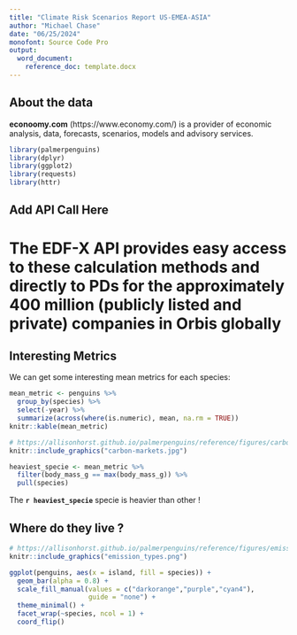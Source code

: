 ```yaml
---
title: "Climate Risk Scenarios Report US-EMEA-ASIA"
author: "Michael Chase"
date: "06/25/2024"
monofont: Source Code Pro
output: 
  word_document:
    reference_doc: template.docx
---
```


## About the data

**econoomy.com**  (https://www.economy.com/) is a provider of economic analysis, data, forecasts, scenarios, models and advisory services.

```r
library(palmerpenguins)
library(dplyr)
library(ggplot2)
library(requests)
library(httr)
```

## Add API Call Here

# The EDF-X API provides easy access to these calculation methods and directly to PDs for the approximately 400 million (publicly listed and private) companies in Orbis globally




## Interesting Metrics

We can get some interesting mean metrics for each species:

```r
mean_metric <- penguins %>%
  group_by(species) %>%
  select(-year) %>%
  summarize(across(where(is.numeric), mean, na.rm = TRUE))
knitr::kable(mean_metric)
```

```r
# https://allisonhorst.github.io/palmerpenguins/reference/figures/carbon-markets.jpg
knitr::include_graphics("carbon-markets.jpg")
```

```r
heaviest_specie <- mean_metric %>%
  filter(body_mass_g == max(body_mass_g)) %>% 
  pull(species)
```

::: {custom-style=highlight-box}
The **`r heaviest_specie`** specie is heavier than other ! 
:::

## Where do they live ? 

```r
# https://allisonhorst.github.io/palmerpenguins/reference/figures/emission_types.png
knitr::include_graphics("emission_types.png")
```

```r
ggplot(penguins, aes(x = island, fill = species)) +
  geom_bar(alpha = 0.8) +
  scale_fill_manual(values = c("darkorange","purple","cyan4"),
                    guide = "none") +
  theme_minimal() +
  facet_wrap(~species, ncol = 1) +
  coord_flip()
```
